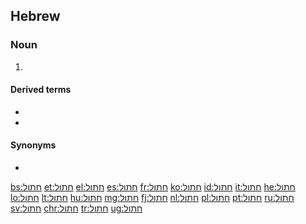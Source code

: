 ==Hebrew==

===Noun===
{{he-noun|g=m|tr=khatúl|wv=חָתוּל|f=חֲתוּלָה|cons=חֲתוּל|pl=חֲתוּלִים}}

# {{l|en|cat}}

====Derived terms====
* {{l|he|חֲתַלְתּוּל}}
* {{l|he|חָתוּל נְמֵרִי|tr=khatúl n'marí}}

====Synonyms====
* {{l|he|שונרא|sc=Hebr|tr=shunra}}{{attention|he|he?? I know it`s arc}}

[[bs:חתול]]
[[et:חתול]]
[[el:חתול]]
[[es:חתול]]
[[fr:חתול]]
[[ko:חתול]]
[[id:חתול]]
[[it:חתול]]
[[he:חתול]]
[[lo:חתול]]
[[lt:חתול]]
[[hu:חתול]]
[[mg:חתול]]
[[fj:חתול]]
[[nl:חתול]]
[[pl:חתול]]
[[pt:חתול]]
[[ru:חתול]]
[[sv:חתול]]
[[chr:חתול]]
[[tr:חתול]]
[[ug:חתול]]